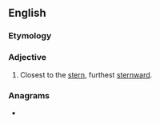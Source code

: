 ==English==

===Etymology===
{{suffix|en|stern|most}}

===Adjective===
{{en-adj|-}}

# Closest to the [[stern]], furthest [[sternward]].

===Anagrams===
* {{anagrams|en|a=emnorsstt|Stenstrom|sortments}}